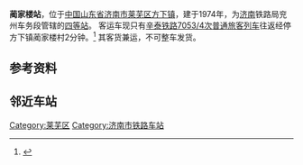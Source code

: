 {{Infobox China railway station
|车站名称 = 蔺家楼站
|图片介绍 = 
|图片 = 
|车站名称拼音 = Linjialou Zhan
|英文名称 = Linjialou Railway Station
|车站代码 = 18422<ref>{{cite book|title=中华人民共和国铁路车站代码（GB/T 10302-2010）|publisher=中国标准出版社|year=2010|isbn=155066140495|ignore-isbn-error=true|pages=44}}</ref>
|电报码 = ULK
|拼音码 = LJL
|车站位置 = [[山东省|山东省]][[济南市|济南市]][[莱芜区|莱芜区]][[方下镇|方下镇]]
|坐标 = 
|归属 = [[济南铁路局|济南铁路局]]
|线路 = [[辛泰铁路|辛泰铁路]]
|车站等级 = 四等站
}}
'''蔺家楼站'''，位于[[中国|中国]][[山东省|山东省]][[济南市|济南市]][[莱芜区|莱芜区]][[方下镇|方下镇]]，建于1974年，为[[济南|济南]]铁路局兖州车务段管辖的[[四等站|四等站]]。
客运车现只有[[辛泰铁路|辛泰铁路]][[7053/4次列车|7053/4次]][[普通旅客列车|普通旅客列车]]往返经停方下镇蔺家楼村2分钟。<ref>{{Cite web |url=http://www.12306.cn/mormhweb/hyfw/ywzx/jzxyyblz/hyyeblz/201001/t20100125_1289.html |title=查看济南铁路局站点数据 |accessdate=2016-08-16 |archive-date=2017-09-07 |archive-url=https://web.archive.org/web/20170907075612/http://www.12306.cn/mormhweb/hyfw/ywzx/jzxyyblz/hyyeblz/201001/t20100125_1289.html |dead-url=no }}</ref>
其客货兼运，不可整车发货。



== 参考资料 ==
<references />

== 邻近车站 ==
{{Start rail box|[[File:China_Railways.svg|16px]] [[中国铁路|中国铁路]]}}
{{s-inop|[[司家岭站|司家岭站]]|{{站|泰山}}方向}}
{{s-line|[[辛泰铁路|辛泰铁路]]<br />← 9km 蔺家楼站 8km →}}
{{s-inop|[[莱芜西站|莱芜西站]]|{{站|淄博}}方向|rows=2}}
{{end box}}

{{辛泰铁路}}
[[Category:莱芜区|Category:莱芜区]]
[[Category:济南市铁路车站|Category:济南市铁路车站]]